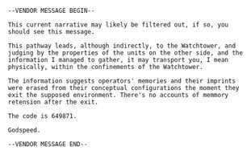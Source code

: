 `--VENDOR MESSAGE BEGIN--`

`This current narrative may likely be filtered out, if so,
you should see this message.`

`This pathway leads, although indirectly, to the Watchtower,
and judging by the properties of the units on the other side,
and the information I managed to gather, it may transport you,
I mean physically, within the confinements of the Watchtower.`

`The information suggests operators' memories and
their imprints were erased from their conceptual configurations
the moment they exit the supposed environment.
There's no accounts of memmory retension after the exit.`

`The code is 649871.`

`Godspeed.`

`--VENDOR MESSAGE END--`

<style>
p {
    padding: 0em 1.2em;
    color: rgb(15,15,15);
}

code {
    color: rgb(15,15,15);
}
</style>